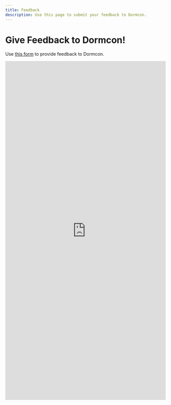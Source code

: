 ```yaml
---
title: Feedback
description: Use this page to submit your feedback to Dormcon.
---
```


# Give Feedback to Dormcon!

Use [this form](https://forms.gle/aGqkSR5L4jTY2ecJ7 "Opens in a new window") to provide feedback to Dormcon.

<iframe src="https://docs.google.com/forms/d/e/1FAIpQLSfPyGCCn5QBq5OaymVS2Yw4uh2Zn06RnillJ-KJxusVy-FnhA/viewform?embedded=true" width="100%" height="1063" frameBorder="0" marginHeight="0" marginWidth="0">Loading…</iframe>